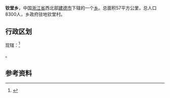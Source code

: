 {{中国乡级行政区|33/01/82/202/000}}
'''钦堂乡'''，中国[[浙江省|浙江省]]西北部[[建德市|建德市]]下辖的一个[[乡|乡]]。总面积57平方公里，总人口8300人，乡政府驻地钦堂村。

==行政区划==
现辖：<ref>{{PRC admin/ref sgc|33/01/82/202/000}}</ref>

{{PRC admin/children|33/01/82/202/000}}。

==参考资料==
{{reflist}}

{{PRC admin/navcat|33/01/82/202/000}}